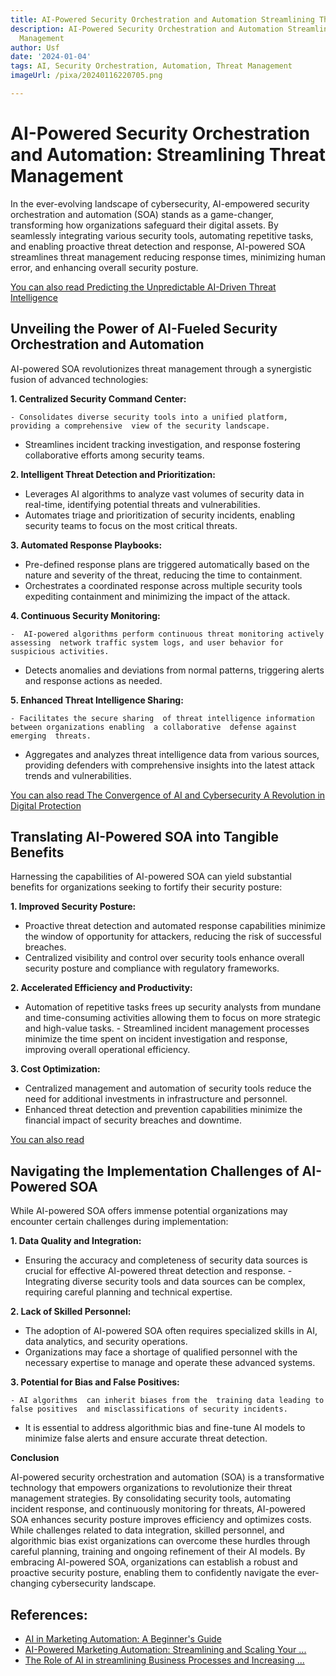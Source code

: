 ```yaml
---
title: AI-Powered Security Orchestration and Automation Streamlining Threat Management
description: AI-Powered Security Orchestration and Automation Streamlining Threat
  Management
author: Usf
date: '2024-01-04'
tags: AI, Security Orchestration, Automation, Threat Management
imageUrl: /pixa/20240116220705.png

---
```

# AI-Powered Security Orchestration and Automation:  Streamlining Threat Management

In the  ever-evolving landscape of cybersecurity, AI-empowered security orchestration and automation (SOA) stands as a game-changer, transforming how organizations safeguard their digital assets. By seamlessly integrating  various security tools, automating repetitive  tasks, and enabling proactive threat detection and response, AI-powered SOA streamlines threat management reducing response times, minimizing human error, and enhancing overall security posture.

[You can also read Predicting the  Unpredictable AI-Driven Threat Intelligence](Predicting%20the%20Unpredictable%20AI-Driven%20Threat%20Intelligence)


## Unveiling the Power of AI-Fueled Security Orchestration and Automation

AI-powered SOA revolutionizes threat management through  a synergistic fusion of advanced technologies:

**1. Centralized Security Command Center:**

    - Consolidates diverse security tools into a unified platform, providing a comprehensive  view of the security landscape.
   - Streamlines incident  tracking investigation, and response fostering collaborative efforts among security teams.

**2. Intelligent Threat Detection and Prioritization:**

   - Leverages AI  algorithms to analyze vast volumes  of security data in real-time, identifying  potential  threats and vulnerabilities.
   - Automates triage and prioritization of security incidents, enabling security teams to focus on the most critical threats.

**3. Automated Response Playbooks:**

   - Pre-defined response plans are  triggered automatically based  on the nature and severity of the threat, reducing the time  to containment.
   - Orchestrates a coordinated response across multiple security tools expediting containment and minimizing the impact of the attack.

**4. Continuous Security  Monitoring:**

    -  AI-powered algorithms perform continuous threat monitoring actively assessing  network traffic system logs, and user behavior for suspicious activities.
   -  Detects anomalies and deviations from normal patterns, triggering alerts and response actions as needed.

**5. Enhanced Threat Intelligence Sharing:**

    - Facilitates the secure sharing  of threat intelligence information between organizations enabling  a collaborative  defense against emerging  threats.
   - Aggregates and analyzes threat intelligence data from various sources, providing defenders with comprehensive insights  into the latest attack trends  and vulnerabilities.

[You can also read The Convergence of AI and Cybersecurity A Revolution in Digital Protection](The%20Convergence%20of%20AI%20and%20Cybersecurity%20A%20Revolution%20in%20Digital%20Protection)


## Translating AI-Powered SOA into Tangible Benefits

Harnessing the capabilities  of AI-powered SOA can yield substantial benefits for organizations seeking to  fortify their security  posture:

**1.  Improved Security Posture:**

   - Proactive threat detection and automated response capabilities minimize the window of opportunity for attackers, reducing the risk of successful breaches.
   - Centralized visibility and control over security tools enhance overall security posture and compliance with regulatory frameworks.

**2. Accelerated  Efficiency and Productivity:**

   - Automation of repetitive tasks  frees up security  analysts from mundane and time-consuming activities allowing them to focus on more strategic and high-value tasks.
    -  Streamlined incident management processes minimize the time spent on  incident investigation and response, improving overall  operational efficiency.

**3. Cost Optimization:**

   -  Centralized management and automation of security tools reduce the need for additional investments in  infrastructure and personnel.
   - Enhanced threat detection  and prevention  capabilities minimize the financial impact of security breaches  and downtime.

[You  can also read ]()


## Navigating the Implementation Challenges of AI-Powered SOA

While AI-powered SOA offers immense potential organizations may encounter certain  challenges during implementation:

**1. Data Quality and Integration:**

   -  Ensuring the accuracy and completeness  of security data sources is crucial for effective AI-powered threat detection and response.
    -  Integrating  diverse security tools and data sources can  be complex, requiring careful planning and technical expertise.

**2. Lack of Skilled Personnel:**

   - The adoption of AI-powered SOA often requires specialized skills in AI, data analytics, and security operations.
   - Organizations may face a shortage of qualified personnel with the  necessary expertise to manage and operate  these advanced  systems.

**3.  Potential for Bias and False Positives:**

    - AI algorithms  can inherit biases from the  training data leading to false positives  and misclassifications of security incidents.
   - It is essential to address algorithmic bias and fine-tune AI models to minimize false alerts and  ensure accurate threat detection.

**Conclusion**

AI-powered  security orchestration and automation (SOA) is a transformative technology  that empowers organizations to revolutionize their threat management strategies. By consolidating  security  tools, automating incident response, and continuously  monitoring for threats, AI-powered SOA enhances security posture  improves efficiency and optimizes costs.  While challenges related to data integration,  skilled personnel, and algorithmic  bias exist organizations can overcome these  hurdles through careful  planning, training and ongoing refinement of their AI models. By embracing AI-powered SOA, organizations can establish a robust and proactive security posture, enabling them to confidently  navigate the ever-changing cybersecurity landscape.

## References:
- [AI in Marketing Automation: A Beginner's Guide](https://www.keywordsearch.com/blog/beginners-guide-to-ai-in-marketing-automation)
- [AI-Powered Marketing Automation: Streamlining and Scaling Your ...](https://www.authoritysolutions.com/articles/ai-powered-marketing-automation-streamlining-and-scaling-your-campaigns-marketing-automation-ai-technology/)
- [The Role of AI in streamlining Business Processes and Increasing ...](https://www.linkedin.com/pulse/role-ai-streamlining-business-processes-increasing-efficiency-nxakf)
